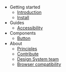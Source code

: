 - Getting started
  - [Introduction](/getting-started/introduction)
  - [Install](/getting-started/install)
- Guides
  - [Accessibility](/guides/accessibility)
- Components
  - [Button](/components/button/code)
- About
  - [Principles](/about/principles)
  - [Contribute](/about/contribute)
  - [Design System team](/about/design-system-team)
  - [Browser compatibility](/about/browser-compatibility)